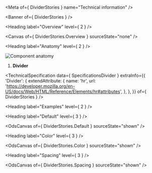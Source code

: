 
<Meta of={ DividerStories } name="Technical information" />

<Banner of={ DividerStories } />

<Heading label="Overview" level={ 2 } />

<Canvas of={ DividerStories.Overview } sourceState="none" />

<Heading label="Anatomy" level={ 2 } />

![Component anatomy](components/divider/anatomy-tech.png "Component anatomy")

1. **Divider**

<TechnicalSpecification
  data={ SpecificationsDivider }
  extraInfo={{
    'Divider': {
      extendAttribute: {
        name: 'hr',
        url: 'https://developer.mozilla.org/en-US/docs/Web/HTML/Reference/Elements/hr#attributes',
      },
    },
  }}
  of={ DividerStories } />

<Heading label="Examples" level={ 2 } />

<Heading label="Default" level={ 3 } />

<OdsCanvas of={ DividerStories.Default } sourceState="shown" />

<Heading label="Color" level={ 3 } />

<OdsCanvas of={ DividerStories.Color } sourceState="shown" />

<Heading label="Spacing" level={ 3 } />

<OdsCanvas of={ DividerStories.Spacing } sourceState="shown" />
